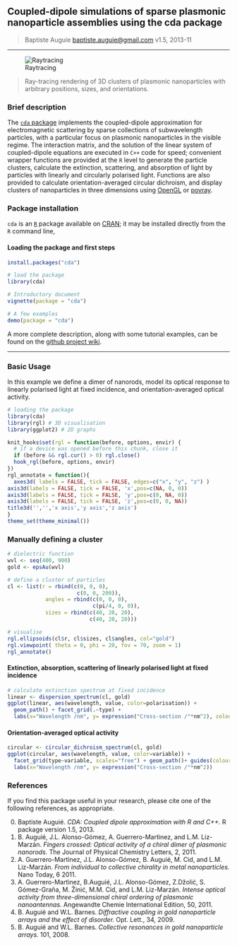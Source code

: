 ## Coupled-dipole simulations of sparse plasmonic nanoparticle assemblies using the cda package

> Baptiste Auguie <baptiste.auguie@gmail.com>
> v1.5, 2013-11

-----

![Raytracing](3d.png) 

> Ray-tracing rendering of 3D clusters of plasmonic nanoparticles with arbitrary positions, sizes, and orientations.


### Brief description

The [`cda` package](http://cran.r-project.org/web/packages/cda/index.html) implements the coupled-dipole approximation for electromagnetic scattering by sparse collections of subwavelength particles, with a particular focus on plasmonic nanoparticles in the visible regime. The interaction matrix, and the solution of the linear system of coupled-dipole equations are executed in `C++` code for speed; convenient wrapper functions are provided at the `R` level to generate the particle clusters, calculate the extinction, scattering, and absorption of light by particles with linearly and circularly polarised light. Functions are also provided to calculate orientation-averaged circular dichroism, and display clusters of nanoparticles in three dimensions using [OpenGL](http://www.opengl.org/) or [povray](http://www.povray.org/).

### Package installation

`cda` is an [`R`](http://www.r-project.org/) package available on [CRAN](http://cran.r-project.org/); it may be installed directly from the `R` command line,


#### Loading the package and first steps

```r
install.packages("cda")

# load the package
library(cda)

# Introductory document
vignette(package = "cda")

# A few examples
demo(package = "cda")
```

A more complete description, along with some tutorial examples, can be found on the [github project wiki](https://github.com/baptiste/cda/wiki).

--------

### Basic Usage 

In this example we define a dimer of nanorods,  model its optical response to linearly polarised light at fixed incidence, and orientation-averaged optical activity.

```r
# loading the package
library(cda)
library(rgl) # 3D visualisation
library(ggplot2) # 2D graphs
```
```r
knit_hooks$set(rgl = function(before, options, envir) {
  # if a device was opened before this chunk, close it
  if (before && rgl.cur() > 0) rgl.close()
  hook_rgl(before, options, envir)
})
rgl_annotate = function(){
  axes3d( labels = FALSE, tick = FALSE, edges=c("x", "y", "z") )
axis3d(labels = FALSE, tick = FALSE, 'x',pos=c(NA, 0, 0))
axis3d(labels = FALSE, tick = FALSE, 'y',pos=c(0, NA, 0))
axis3d(labels = FALSE, tick = FALSE, 'z',pos=c(0, 0, NA))
title3d('','','x axis','y axis','z axis')
}
theme_set(theme_minimal())
```

### Manually defining a cluster
```r
# dielectric function
wvl <- seq(400, 900)
gold <- epsAu(wvl)

# define a cluster of particles
cl <- list(r = rbind(c(0, 0, 0),
                      c(0, 0, 200)),
            angles = rbind(c(0, 0, 0),
                           c(pi/4, 0, 0)),
            sizes = rbind(c(40, 20, 20),
                          c(40, 20, 20)))

# visualise
rgl.ellipsoids(cl$r, cl$sizes, cl$angles, col="gold")
rgl.viewpoint( theta = 0, phi = 20, fov = 70, zoom = 1)
rgl_annotate()
```

#### Extinction, absorption, scattering of linearly polarised light at fixed incidence

```r
# calculate extinction spectrum at fixed incidence
linear <- dispersion_spectrum(cl, gold)
ggplot(linear, aes(wavelength, value, color=polarisation)) + 
  geom_path() + facet_grid(.~type) +
  labs(x="Wavelength /nm", y= expression("Cross-section /"*nm^2), colour = "polarisation")
```

#### Orientation-averaged optical activity

```r
circular <- circular_dichroism_spectrum(cl, gold)
ggplot(circular, aes(wavelength, value, color=variable)) + 
  facet_grid(type~variable, scales="free") + geom_path()+ guides(colour="none")+
  labs(x="Wavelength /nm", y= expression("Cross-section /"*nm^2))
```

### References

If you find this package useful in your research, please cite one of the following references, as appropriate.

0. Baptiste Auguié. _CDA: Coupled dipole approximation with R and C++._ R package version 1.5, 2013.
1.	B. Auguié, J.L. Alonso-Gómez, A. Guerrero-Martìnez, and L.M. Liz-Marzán. _Fingers crossed: Optical activity of a chiral dimer of plasmonic nanorods._ The Journal of Physical Chemistry Letters, 2, 2011.
2.	A. Guerrero-Martìnez, J.L. Alonso-Gómez, B. Auguié, M. Cid, and L.M. Liz-Marzán. _From individual to collective chirality in metal nanoparticles._ Nano Today, 6 2011.
3.	A. Guerrero-Martìnez, B.Auguié, J.L. Alonso-Gómez, Z.Džolić, S. Gómez-Graña, M. Žinić, M.M. Cid, and L.M. Liz-Marzán. _Intense optical activity from three-dimensional chiral ordering of plasmonic nanoantennas._ Angewandte Chemie International Edition, 50, 2011.
4.	B. Auguié and W.L. Barnes. _Diffractive coupling in gold nanoparticle arrays and the effect of disorder._ Opt. Lett., 34, 2009.
5.	B. Auguié and W.L. Barnes. _Collective resonances in gold nanoparticle arrays._ 101, 2008.

